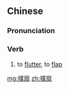{{also|扑扇}}
==Chinese==
{{zh-forms|s=扑扇}}

===Pronunciation===
{{zh-pron
|m=pūshan
|cat=v
}}

===Verb===
{{zh-verb}}

# to [[flutter]], to [[flap]]

[[mg:撲扇]]
[[zh:撲扇]]